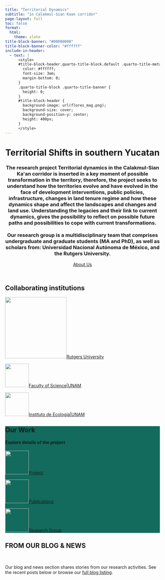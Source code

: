 ```yaml
---
title: "Territorial Dynamics"
subtitle: "in Calakmul-Sian Kaan corridor"
page-layout: full
toc: false
format:
  html:
    theme: slate
title-block-banner: "#00000000"
title-block-banner-color: "#ffffff"
include-in-header:
  - text: |
      <style>
      #title-block-header.quarto-title-block.default .quarto-title-meta {
        color: #ffffff;
        font-size: 3em;
        margin-bottom: 0;
      }
      .quarto-title-block .quarto-title-banner {
        height: 0;
      }
      #title-block-header {
        background-image: url(flores_mag.png);
        background-size: cover;
        background-position-y: center;
        height: 400px;
      }
      </style>
---
```

::: {.center-text .column-page-right}
```{=html}
<header class="hero">
  <div class="center-content">
    <h1>Territorial Shifts in southern Yucatan</h1>
    <h3>The research project Territorial dynamics in the Calakmul-Sian Ka'an corridor is inserted in a key moment of possible transformation in the territory, therefore, the project seeks to understand how the territories evolve and have evolved in the face of development interventions, public policies, infrastructure, changes in land tenure regime and how these dynamics shape and affect the landscapes and changes and land use. Understanding the legacies and their link to current dynamics, gives the possibility to reflect on possible future paths and possibilities to cope with current transformations.<br><br> Our research group is a multidisciplinary team that comprises  undergraduate and graduate students (MA and PhD), as well as scholars from: Universidad Nacional Autónoma de México, and the Rutgers University.</h3>
    <a href="#" class="button">About Us</a>
  </div>
</header>
```
:::

::: {.center-content .column-page-right}

## Collaborating institutions{.center-text}
::: {.tool layout-ncol=3}

<a href="https://www.rutgers.edu/" role="button" class="btn btn-outline-light">
![](images/rutgers.png){width="200" fig-alt="rutgers"}Rutgers University
</a>

<a href="https://www.fciencias.unam.mx/" role="button" class="btn btn-outline-light">
![](images/ciencias.png){width="77" fig-alt="ciencias unam"}Faculty of Science|UNAM
</a>

<a href="https://www.ecologia.unam.mx/web2/index.php/es/" role="button" class="btn btn-outline-light">
![](images/eco.png){width="77" fig-alt="eco unam"}Instituto de Ecología|UNAM
</a>
:::
:::


::: {.column-page-right .white-text .center-content .center-text}
:::: {style="background-color: #126B5C"}
## Our Work 

#### Explore details of the project{.center-text}

::: {.white-text .tool layout-ncol=3}
<a href="our_work/" role="button" class="btn btn-outline-light">
![](images/project.png){width="77" fig-alt="VS Code logo."}Project
</a>

<a href="../../research" role="button" class="btn btn-outline-light">
![](images/publications.png){width="77" fig-alt="Jupyter logo."}Publications
</a>

<a href="about/" role="button" class="btn btn-outline-light">
![](images/team.png){width="77" fig-alt="RStudio logo."}Research Group
</a>

:::
::::
:::


<!---------------- START blog listing section (white div) ---------------->
::: {.column-page-right .center-text}
::: {.red-underline}
# **FROM OUR BLOG & NEWS**

<br>
:::
Our blog and news section shares stories from our research activities. See the recent posts below or browse our [full blog listing](../../news/index.qmd).

<br>

::: {#recent-blog-listing}
:::

:::

